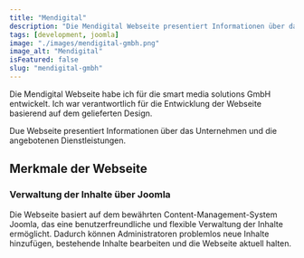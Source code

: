 ```yaml
---
title: "Mendigital"
description: "Die Mendigital Webseite presentiert Informationen über das Unternehmen und die angebotenen Dienstleistungen."
tags: [development, joomla]
image: "./images/mendigital-gmbh.png"
image_alt: "Mendigital"
isFeatured: false
slug: "mendigital-gmbh"
---
```



Die Mendigital Webseite habe ich für die smart media solutions GmbH entwickelt. Ich war verantwortlich für die Entwicklung der Webseite basierend auf dem gelieferten Design.

Due Webseite presentiert Informationen über das Unternehmen und die angebotenen Dienstleistungen.

<ProjectDetails
  client="smart media solutions GmbH"
  handover="04/2022"
  services="HTML, SCSS, JavaScript, PHP, Joomla, MySQL"
  website="https://mendigital.de/"
/>

## Merkmale der Webseite

### Verwaltung der Inhalte über Joomla

Die Webseite basiert auf dem bewährten Content-Management-System Joomla, das eine benutzerfreundliche und flexible Verwaltung der Inhalte ermöglicht. Dadurch können Administratoren problemlos neue Inhalte hinzufügen, bestehende Inhalte bearbeiten und die Webseite aktuell halten.
